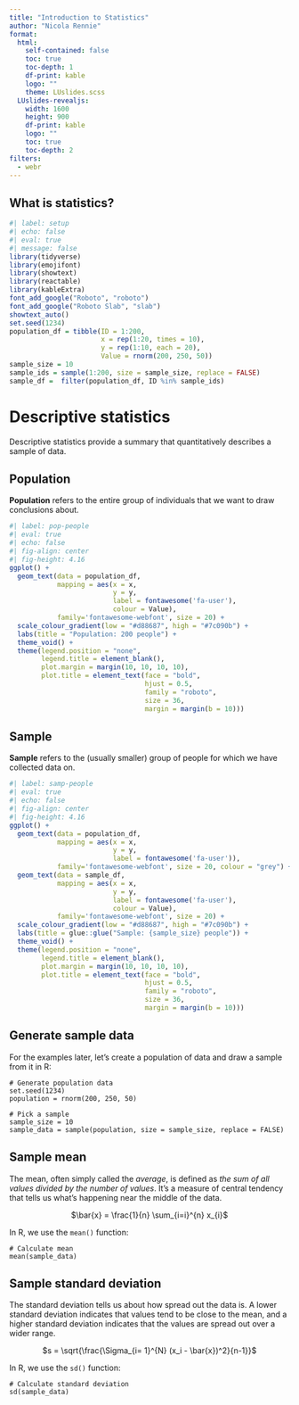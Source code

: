 ```yaml
---
title: "Introduction to Statistics"
author: "Nicola Rennie"
format:
  html:
    self-contained: false
    toc: true
    toc-depth: 1
    df-print: kable
    logo: ""
    theme: LUslides.scss
  LUslides-revealjs:
    width: 1600
    height: 900
    df-print: kable
    logo: ""
    toc: true
    toc-depth: 2
filters:
  - webr
---
```


## What is statistics?

```r
#| label: setup
#| echo: false
#| eval: true
#| message: false
library(tidyverse)
library(emojifont)
library(showtext)
library(reactable)
library(kableExtra)
font_add_google("Roboto", "roboto")
font_add_google("Roboto Slab", "slab")
showtext_auto()
set.seed(1234)
population_df = tibble(ID = 1:200, 
                       x = rep(1:20, times = 10),
                       y = rep(1:10, each = 20),
                       Value = rnorm(200, 250, 50))
sample_size = 10
sample_ids = sample(1:200, size = sample_size, replace = FALSE)
sample_df =  filter(population_df, ID %in% sample_ids)
```

# Descriptive statistics {background-color="#b4b7b8"}

Descriptive statistics provide a summary that quantitatively describes a sample of data.

## Population

**Population** refers to the entire group of individuals that we want to draw conclusions about. 

```r
#| label: pop-people
#| eval: true
#| echo: false
#| fig-align: center
#| fig-height: 4.16
ggplot() +
  geom_text(data = population_df,
            mapping = aes(x = x,
                          y = y,
                          label = fontawesome('fa-user'),
                          colour = Value),
            family='fontawesome-webfont', size = 20) +
  scale_colour_gradient(low = "#d88687", high = "#7c090b") +
  labs(title = "Population: 200 people") +
  theme_void() +
  theme(legend.position = "none", 
        legend.title = element_blank(),
        plot.margin = margin(10, 10, 10, 10), 
        plot.title = element_text(face = "bold",
                                  hjust = 0.5,
                                  family = "roboto",
                                  size = 36,
                                  margin = margin(b = 10)))

```

## Sample

**Sample** refers to the (usually smaller) group of people for which we have collected data on.

```r
#| label: samp-people
#| eval: true
#| echo: false
#| fig-align: center
#| fig-height: 4.16
ggplot() +
  geom_text(data = population_df,
            mapping = aes(x = x,
                          y = y,
                          label = fontawesome('fa-user')),
            family='fontawesome-webfont', size = 20, colour = "grey") +
  geom_text(data = sample_df,
            mapping = aes(x = x,
                          y = y,
                          label = fontawesome('fa-user'),
                          colour = Value),
            family='fontawesome-webfont', size = 20) +
  scale_colour_gradient(low = "#d88687", high = "#7c090b") +
  labs(title = glue::glue("Sample: {sample_size} people")) +
  theme_void() +
  theme(legend.position = "none", 
        legend.title = element_blank(),
        plot.margin = margin(10, 10, 10, 10), 
        plot.title = element_text(face = "bold",
                                  hjust = 0.5,
                                  family = "roboto",
                                  size = 36,
                                  margin = margin(b = 10)))

```

## Generate sample data

For the examples later, let's create a population of data and draw a sample from it in R:

```webr
# Generate population data
set.seed(1234)
population = rnorm(200, 250, 50)

# Pick a sample
sample_size = 10
sample_data = sample(population, size = sample_size, replace = FALSE)
```

## Sample mean

The mean, often simply called the *average*, is defined as *the sum of all values divided by the number of values*. It's a measure of central tendency that tells us what's happening near the middle of the data.

::::{style='text-align: center;'}

$\bar{x} = \frac{1}{n} \sum_{i=i}^{n} x_{i}$

::::

In R, we use the `mean()` function:

```webr
# Calculate mean
mean(sample_data)
```

## Sample standard deviation

The standard deviation tells us about how spread out the data is. A lower standard deviation indicates that values tend to be close to the mean, and a higher standard deviation indicates that the values are spread out over a wider range.

::::{style='text-align: center;'}

$s = \sqrt{\frac{\Sigma_{i= 1}^{N} (x_i - \bar{x})^2}{n-1}}$

::::

In R, we use the `sd()` function:

```webr
# Calculate standard deviation
sd(sample_data)
```
